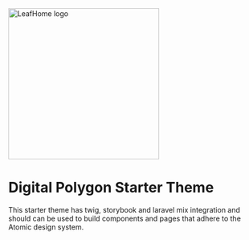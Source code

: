 
<Meta title='Introduction' />

<img src={LeafHome} alt="LeafHome logo" className="sb-explore-image" width="300"/>

# Digital Polygon Starter Theme

This starter theme has twig, storybook and laravel mix integration and should can be used to build components and pages that adhere to the Atomic design system.
